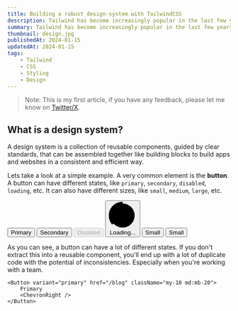 ```yaml
---
title: Building a robust design-system with TailwindCSS
description: Tailwind has become increasingly popular in the last few years. It's a utility-first CSS framework that gives you incredible flexibility. How can you use it to build a robust design-system?
summary: Tailwind has become increasingly popular in the last few years. The utility first nature of the framework gives you an incredible amount of flexibility. However, the “copy-paste” culture that comes with it can be a double-edged sword. In this article, I'll walk you through the concepts of “leaf components”, “composition” and “variants” to build a robust design-system with TailwindCSS.
thumbnail: design.jpg
publishedAt: 2024-01-15
updatedAt: 2024-01-15
tags:
    - Tailwind
    - CSS
    - Styling
    - Design
---
```


> Note: This is my first article, if you have any feedback, please let me know on [Twitter/X](https://twitter.com/WillemJaap_).

## What is a design system?

A design system is a collection of reusable components, guided by clear standards, that can be assembled together like building blocks to build apps and websites in a consistent and efficient way.

Lets take a look at a simple example. A very common element is the **button**. A button can have different states, like `primary`, `secondary`, `disabled`, `loading`, etc. It can also have different sizes, like `small`, `medium`, `large`, etc.

<div className="not-prose flex flex-wrap items-center gap-4 my-8">
    <button className="px-5 py-2 bg-violet-600 text-white rounded-md shadow-md">Primary</button>
    <button className="px-5 py-2 bg-gray-200 text-gray-600 rounded-md shadow-md">Secondary</button>
    <button
        className="px-5 py-2 bg-gray-500 text-white rounded-md shadow-md disabled:opacity-50 disabled:cursor-not-allowed"
        disabled>
        Disabled
    </button>
    <button className="flex items-center px-5 py-2 bg-violet-600 text-white rounded-md shadow-md">
        <svg className="animate-spin h-5 w-5 -ml-1 mr-3" viewBox="0 0 24 24">
            <circle
                className="opacity-25"
                cx="12"
                cy="12"
                r="10"
                stroke="currentColor"
                strokeWidth="4"></circle>
            <path
                className="opacity-75"
                fill="currentColor"
                d="M4 12a8 8 0 018-8V0C5.373 0 0 5.373 0 12h4zm2 5.291A7.962 7.962 0 014 12H0c0 3.042 1.135 5.824 3 7.938l3-2.647z"></path>
        </svg>
        Loading...
    </button>
    <span className="block w-[1px] h-8 bg-charade-500 mx-2" />
    <button className="px-4 py-1 bg-violet-600 text-white rounded-md shadow-md text-sm">
        Small
    </button>
    <button className="px-4 py-1 bg-gray-200 text-gray-600 rounded-md shadow-md text-sm">
        Small
    </button>
</div>

As you can see, a button can have a lot of different states. If you don't extract this into a reusable component, you'll end up with a lot of duplicate code with the potential of inconsistencies. Especially when you're working with a team.

```tsx
<Button variant="primary" href="/blog" className="my-10 md:mb-20">
    Primary
    <ChevronRight />
</Button>
```
